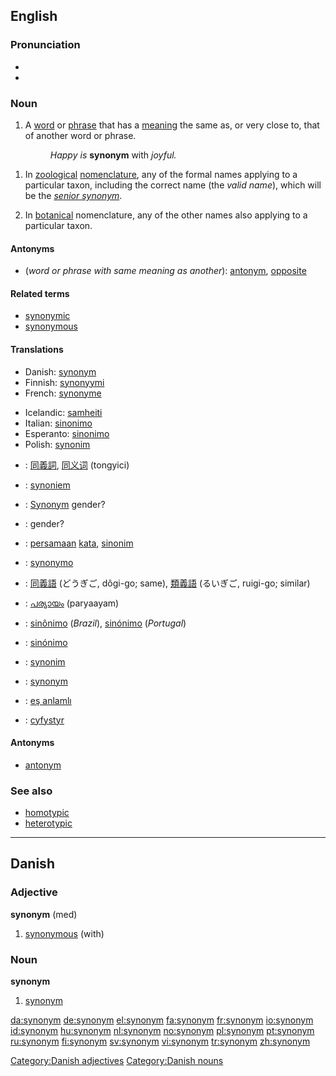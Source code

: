 {{wikipedia}}
==English==

===Pronunciation===
*{{IPA|/ˈsɪnənɪm/}}
*{{audio|en-us-synonym.ogg|Audio (US)}}

===Noun===
{{en-noun}}

# A [[word]] or [[phrase]] that has a [[meaning]] the same as, or very close to, that of another word or phrase. <!-- encyclopedic info snipped: A given word may have between [[zero]] and multiple synonyms. The opposite (or antonym) of a synonym is an [[antonym]].-->
#: ''Happy is'' '''synonym''' with ''joyful.''
<!--
# (''rare'') One of two or more words with the same meaning but in different languages; a [[heteronym]]. (This is wrong - isn't it. Heteronyms are words that are spelled alike, but have different meanings
-->
# {{zoology}} In [[zoological]] [[nomenclature]], any of the formal names applying to a particular taxon, including the correct name (the ''valid name''), which will be the ''[[senior synonym]]''.
# {{botany}} In [[botanical]] nomenclature, any of the other names also applying to a particular taxon.<!--encyclopedic info? Synonyms will usually be formally accepted (i.e. validly published), but "unpublished" names (having the form of a formal name), will often be cited as synonyms.-->

====Antonyms====
*(''word or phrase with same meaning as another''): [[antonym]], [[opposite]]

====Related terms====
*[[synonymic]]
*[[synonymous]]

====Translations====
{{trans-top|word with same meaning as another}}
*Danish: [[#Danish|synonym]] {{n}}
*Finnish: [[synonyymi]]
*French: [[synonyme]] {{m}}
{{trans-mid}}
*Icelandic: [[samheiti]] {{n}}
*Italian: [[sinonimo]] {{m}}
*Esperanto: [[sinonimo]]
*Polish: [[synonim]] {{m}}
{{trans-bottom}}

{{trans-top|in zoological nomenclature}}
{{trans-mid}}
{{trans-bottom}}

{{trans-top|in botanical nomenclature}}
{{trans-mid}}
{{trans-bottom}}

{{checktrans}}
{{trans-top|translations to be checked}}
*{{ttbc|Chinese}}: [[同義詞]], [[同义词]] (tongyici)
*{{ttbc|Dutch}}: [[synoniem]] {{n}}
*{{ttbc|German}}: [[Synonym]] gender?
*{{ttbc|Greek}}: {{Polytonic|συνώνυμον}}<!--this belongs on the Greek page: (''plural:'' {{Polytonic|συνώνυμα}})--> gender?
*{{ttbc|Indonesian}}: [[sama|persamaan]] [[kata]], [[sinonim]]
*{{ttbc|Interlingua}}: [[synonymo]]
*{{ttbc|Japanese}}: [[同義語]] (どうぎご, dôgi-go; same), [[類義語]] (るいぎご, ruigi-go; similar)
*{{ttbc|Malayalam}}: [[പര്യായം]] (paryaayam)
*{{ttbc|Portuguese}}: [[sinônimo]] (''Brazil''), [[sinónimo]] (''Portugal'')
*{{ttbc|Spanish}}: [[sinónimo]] {{m}}
*{{ttbc|Polish}}: [[synonim]] {{m}}
*{{ttbc|Swedish}}: [[#Swedish|synonym]]
*{{ttbc|Turkish}}: [[eş anlamlı]]
*{{ttbc|Welsh}}: [[cyfystyr]]
{{trans-bottom}}

====Antonyms====
*[[antonym]]

===See also===
*[[homotypic]]
*[[heterotypic]]

----

==Danish==

===Adjective===
'''synonym''' (med)

# [[synonymous]] (with)

===Noun===
'''synonym''' {{n}}

# [[#English|synonym]]

[[Category:Danish adjectives]]
[[Category:Danish nouns]]

[[da:synonym]]
[[de:synonym]]
[[el:synonym]]
[[fa:synonym]]
[[fr:synonym]]
[[io:synonym]]
[[id:synonym]]
[[hu:synonym]]
[[nl:synonym]]
[[no:synonym]]
[[pl:synonym]]
[[pt:synonym]]
[[ru:synonym]]
[[fi:synonym]]
[[sv:synonym]]
[[vi:synonym]]
[[tr:synonym]]
[[zh:synonym]]